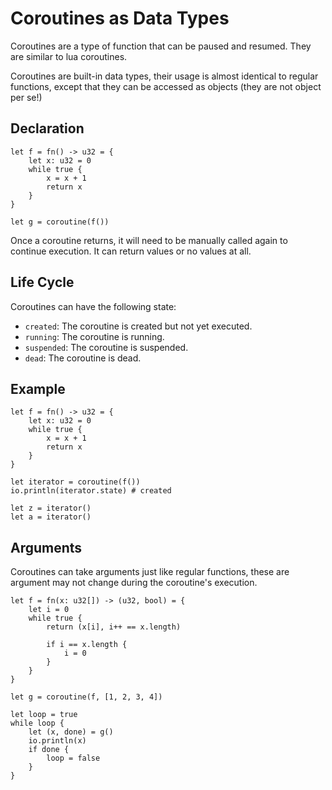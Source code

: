 # Coroutines as Data Types

Coroutines are a type of function that can be paused and resumed. They are similar to lua coroutines.

Coroutines are built-in data types, their usage is almost identical to regular functions, except that they can be accessed as objects (they are not object per se!)

## Declaration

```tc
let f = fn() -> u32 = {
    let x: u32 = 0
    while true {
        x = x + 1
        return x
    }
}

let g = coroutine(f())
```

Once a coroutine returns, it will need to be manually called again to continue execution. It can return values or no values at all.

## Life Cycle

Coroutines can have the following state:
- `created`: The coroutine is created but not yet executed.
- `running`: The coroutine is running.
- `suspended`: The coroutine is suspended.
- `dead`: The coroutine is dead.

## Example

```tc
let f = fn() -> u32 = {
    let x: u32 = 0
    while true {
        x = x + 1
        return x
    }
}

let iterator = coroutine(f())
io.println(iterator.state) # created

let z = iterator()
let a = iterator()
```


## Arguments

Coroutines can take arguments just like regular functions, these are argument may not change during the coroutine's execution.

```tc
let f = fn(x: u32[]) -> (u32, bool) = {
    let i = 0
    while true {
        return (x[i], i++ == x.length)

        if i == x.length {
            i = 0
        }
    }
}

let g = coroutine(f, [1, 2, 3, 4])

let loop = true
while loop {
    let (x, done) = g()
    io.println(x)
    if done {
        loop = false
    }
}
```

